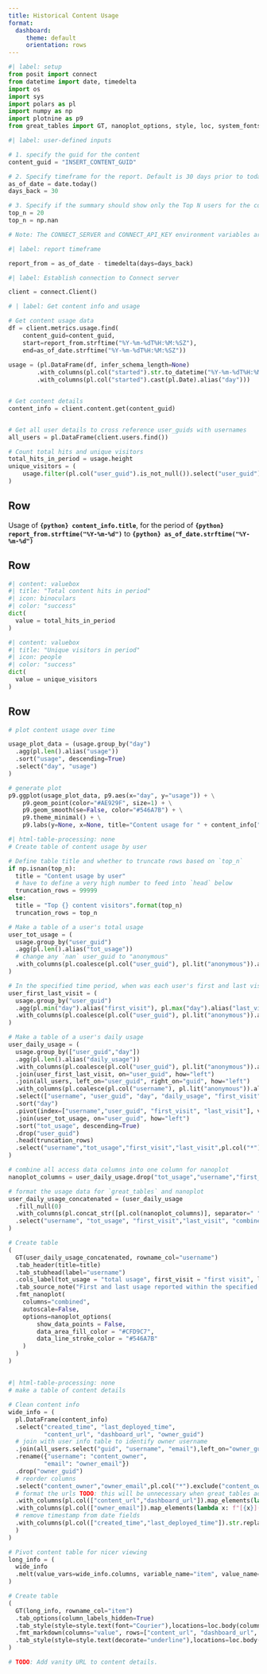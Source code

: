 ```yaml
---
title: Historical Content Usage
format:
  dashboard:
     theme: default
     orientation: rows
---
```


```python
#| label: setup
from posit import connect
from datetime import date, timedelta
import os
import sys
import polars as pl
import numpy as np
import plotnine as p9
from great_tables import GT, nanoplot_options, style, loc, system_fonts, md

```


```python
#| label: user-defined inputs 

# 1. specify the guid for the content
content_guid = "INSERT_CONTENT_GUID" 

# 2. Specify timeframe for the report. Default is 30 days prior to today
as_of_date = date.today()
days_back = 30

# 3. Specify if the summary should show only the Top N users for the content (e.g., `top_n = 10`), or all users (as indicated by `np.nan`). Default is `np.nan` so that all users are shown. 
top_n = 20
top_n = np.nan

# Note: The CONNECT_SERVER and CONNECT_API_KEY environment variables are required for this report to pull usage data. Use environment variables for added security; do not hard-code your API key or other secrets.

```


```python
#| label: report timeframe

report_from = as_of_date - timedelta(days=days_back)

```



```python
#| label: Establish connection to Connect server

client = connect.Client() 

```

```python
# | label: Get content info and usage

# Get content usage data
df = client.metrics.usage.find(
    content_guid=content_guid,
    start=report_from.strftime("%Y-%m-%dT%H:%M:%SZ"),
    end=as_of_date.strftime("%Y-%m-%dT%H:%M:%SZ"))
    
usage = (pl.DataFrame(df, infer_schema_length=None)
        .with_columns(pl.col("started").str.to_datetime("%Y-%m-%dT%H:%M:%SZ"))
        .with_columns(pl.col("started").cast(pl.Date).alias("day")))


# Get content details
content_info = client.content.get(content_guid)


# Get all user details to cross reference user_guids with usernames
all_users = pl.DataFrame(client.users.find())

# Count total hits and unique visitors
total_hits_in_period = usage.height
unique_visitors = (
    usage.filter(pl.col("user_guid").is_not_null()).select("user_guid").n_unique()
)
```

## Row

Usage of **`{python} content_info.title`**, for the period of **`{python} report_from.strftime("%Y-%m-%d")`** to **`{python} as_of_date.strftime("%Y-%m-%d")`**


## Row 

```python
#| content: valuebox
#| title: "Total content hits in period"
#| icon: binoculars
#| color: "success"
dict(
  value = total_hits_in_period
)
```

```python
#| content: valuebox
#| title: "Unique visitors in period"
#| icon: people
#| color: "success"
dict(
  value = unique_visitors
)
```


## Row 

```python
# plot content usage over time

usage_plot_data = (usage.group_by("day")
  .agg(pl.len().alias("usage"))
  .sort("usage", descending=True)
  .select("day", "usage")
) 

# generate plot
p9.ggplot(usage_plot_data, p9.aes(x="day", y="usage")) + \
    p9.geom_point(color="#AE929F", size=1) + \
    p9.geom_smooth(se=False, color="#546A7B") + \
    p9.theme_minimal() + \
    p9.labs(y=None, x=None, title="Content usage for " + content_info["title"])

```


```python
#| html-table-processing: none
# Create table of content usage by user

# Define table title and whether to truncate rows based on `top_n`
if np.isnan(top_n):
  title = "Content usage by user"
  # have to define a very high number to feed into `head` below
  truncation_rows = 99999
else:
  title = "Top {} content visitors".format(top_n)
  truncation_rows = top_n

# Make a table of a user's total usage
user_tot_usage = (
  usage.group_by("user_guid")
  .agg(pl.len().alias("tot_usage"))
  # change any `nan` user_guid to "anonymous"
  .with_columns(pl.coalesce(pl.col("user_guid"), pl.lit("anonymous")).alias("user_guid")) 
)

# In the specified time period, when was each user's first and last visit?
user_first_last_visit = (
  usage.group_by("user_guid")
  .agg(pl.min("day").alias("first_visit"), pl.max("day").alias("last_visit"))
  .with_columns(pl.coalesce(pl.col("user_guid"), pl.lit("anonymous")).alias("user_guid"))
)

# Make a table of a user's daily usage
user_daily_usage = (
  usage.group_by(["user_guid","day"])
  .agg(pl.len().alias("daily_usage"))
  .with_columns(pl.coalesce(pl.col("user_guid"), pl.lit("anonymous")).alias("user_guid"))
  .join(user_first_last_visit, on="user_guid", how="left")
  .join(all_users, left_on="user_guid", right_on="guid", how="left")
  .with_columns(pl.coalesce(pl.col("username"), pl.lit("anonymous")).alias("username"))
  .select(["username", "user_guid", "day", "daily_usage", "first_visit", "last_visit"])
  .sort("day")
  .pivot(index=["username","user_guid", "first_visit", "last_visit"], values="daily_usage", columns="day")
  .join(user_tot_usage, on="user_guid", how="left")
  .sort("tot_usage", descending=True)
  .drop("user_guid")
  .head(truncation_rows)
  .select("username","tot_usage","first_visit","last_visit",pl.col("*").exclude("username","tot_usage","first_visit","last_visit"))
)

# combine all access data columns into one column for nanoplot
nanoplot_columns = user_daily_usage.drop("tot_usage","username","first_visit","last_visit").columns

# format the usage data for `great_tables` and nanoplot
user_daily_usage_concatenated = (user_daily_usage
  .fill_null(0)
  .with_columns(pl.concat_str([pl.col(nanoplot_columns)], separator=" ").alias("combined"))
  .select("username", "tot_usage", "first_visit","last_visit", "combined")
)

# Create table
(
  GT(user_daily_usage_concatenated, rowname_col="username")
  .tab_header(title=title)
  .tab_stubhead(label="username")
  .cols_label(tot_usage = "total usage", first_visit = "first visit", last_visit = "last visit")
  .tab_source_note("First and last usage reported within the specified timeframe")
  .fmt_nanoplot(
    columns="combined",
    autoscale=False,
    options=nanoplot_options(
        show_data_points = False,
        data_area_fill_color = "#CFD9C7",
        data_line_stroke_color = "#546A7B"
    )
  )
)


```


##

```python
#| html-table-processing: none
# make a table of content details

# Clean content info
wide_info = (
  pl.DataFrame(content_info)
  .select("created_time", "last_deployed_time", 
          "content_url", "dashboard_url", "owner_guid")
  # join with user info table to identify owner username
  .join(all_users.select("guid", "username", "email"),left_on="owner_guid", right_on="guid", how="left")
  .rename({"username": "content_owner",
          "email": "owner_email"})
  .drop("owner_guid")
  # reorder columns
  .select("content_owner","owner_email",pl.col("*").exclude("content_owner","owner_email"))
  # format the urls TODO: this will be unnecessary when great_tables adds fmt_url. See https://github.com/posit-dev/great-tables/issues/80
  .with_columns(pl.col(["content_url","dashboard_url"]).map_elements(lambda x: f"<{x}>", return_dtype=pl.String))
  .with_columns(pl.col(["owner_email"]).map_elements(lambda x: f"[{x}](mailto:{x})", return_dtype=pl.String))
  # remove timestamp from date fields
  .with_columns(pl.col(["created_time","last_deployed_time"]).str.replace(r"T.*", "")
  )
)

# Pivot content table for nicer viewing
long_info = (
  wide_info  
  .melt(value_vars=wide_info.columns, variable_name="item", value_name="value")
)

# Create table
(
  GT(long_info, rowname_col="item")
  .tab_options(column_labels_hidden=True)
  .tab_style(style=style.text(font="Courier"),locations=loc.body(columns="value"))
  .fmt_markdown(columns="value", rows=["content_url", "dashboard_url", "owner_email"])
  .tab_style(style=style.text(decorate="underline"),locations=loc.body(rows=["content_url","dashboard_url","owner_email"], columns="value"))
)

# TODO: Add vanity URL to content details. 
  
```

